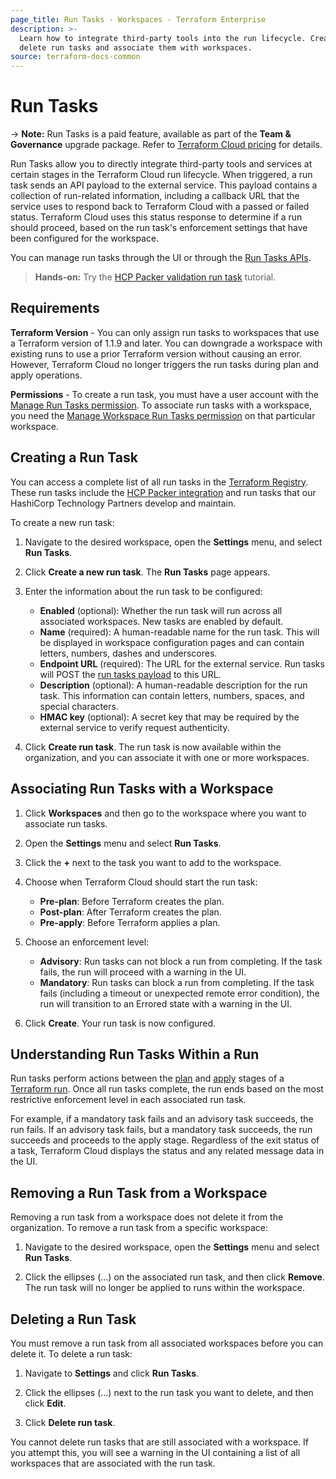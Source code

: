 ```yaml
---
page_title: Run Tasks - Workspaces - Terraform Enterprise
description: >-
  Learn how to integrate third-party tools into the run lifecycle. Create and
  delete run tasks and associate them with workspaces.
source: terraform-docs-common
---
```


# Run Tasks

-> **Note:** Run Tasks is a paid feature, available as part of the **Team & Governance** upgrade package. Refer to [Terraform Cloud pricing](https://www.hashicorp.com/products/terraform/pricing) for details.

Run Tasks allow you to directly integrate third-party tools and services at certain stages in the Terraform Cloud run lifecycle. When triggered, a run task sends an API payload to the external service. This payload contains a collection of run-related information, including a callback URL that the service uses to respond back to Terraform Cloud with a passed or failed status. Terraform Cloud uses this status response to determine if a run should proceed, based on the run task's enforcement settings that have been configured for the workspace.

You can manage run tasks through the UI or through the [Run Tasks APIs](/terraform/enterprise/api-docs/run-tasks/run-tasks).

> **Hands-on:** Try the [HCP Packer validation run task](/packer/tutorials/hcp/setup-tfc-run-task) tutorial.

## Requirements

**Terraform Version** - You can only assign run tasks to workspaces that use a Terraform version of 1.1.9 and later. You can downgrade a workspace with existing runs to use a prior Terraform version without causing an error. However, Terraform Cloud no longer triggers the run tasks during plan and apply operations.

**Permissions** - To create a run task, you must have a user account with the [Manage Run Tasks permission](/terraform/enterprise/users-teams-organizations/permissions#manage-run-tasks). To associate run tasks with a workspace, you need the [Manage Workspace Run Tasks permission](/terraform/enterprise/users-teams-organizations/permissions#general-workspace-permissions) on that particular workspace.

## Creating a Run Task

You can access a complete list of all run tasks in the [Terraform Registry](https://registry.terraform.io/browse/run-tasks). These run tasks include the [HCP Packer integration](/terraform/enterprise/integrations/run-tasks#hcp-packer-run-task) and run tasks that our HashiCorp Technology Partners develop and maintain.

To create a new run task:

1.  Navigate to the desired workspace, open the **Settings** menu, and select **Run Tasks**.

2.  Click **Create a new run task**. The **Run Tasks** page appears.

3.  Enter the information about the run task to be configured:

    -   **Enabled** (optional): Whether the run task will run across all associated workspaces. New tasks are enabled by default.
    -   **Name** (required): A human-readable name for the run task. This will be displayed in workspace configuration pages and can contain letters, numbers, dashes and underscores.
    -   **Endpoint URL** (required): The URL for the external service. Run tasks will POST the [run tasks payload](/terraform/enterprise/integrations/run-tasks#integration-details) to this URL.
    -   **Description** (optional): A human-readable description for the run task. This information can contain letters, numbers, spaces, and special characters.
    -   **HMAC key** (optional): A secret key that may be required by the external service to verify request authenticity.

4.  Click **Create run task**. The run task is now available within the organization, and you can associate it with one or more workspaces.

## Associating Run Tasks with a Workspace

1.  Click **Workspaces** and then go to the workspace where you want to associate run tasks.

2.  Open the **Settings** menu and select **Run Tasks**.

3.  Click the **+** next to the task you want to add to the workspace.

4.  Choose when Terraform Cloud should start the run task:

    -   **Pre-plan**: Before Terraform creates the plan.
    -   **Post-plan**: After Terraform creates the plan.
    -   **Pre-apply**: Before Terraform applies a plan.

5.  Choose an enforcement level:

    -   **Advisory**: Run tasks can not block a run from completing. If the task fails, the run will proceed with a warning in the UI.
    -   **Mandatory**: Run tasks can block a run from completing. If the task fails (including a timeout or unexpected remote error condition), the run will transition to an Errored state with a warning in the UI.

6.  Click **Create**. Your run task is now configured.

## Understanding Run Tasks Within a Run

Run tasks perform actions between the [plan](/terraform/enterprise/run/states#the-plan-stage) and [apply](/terraform/enterprise/run/states#the-apply-stage) stages of a [Terraform run](/terraform/enterprise/run/remote-operations). Once all run tasks complete, the run ends based on the most restrictive enforcement level in each associated run task.

For example, if a mandatory task fails and an advisory task succeeds, the run fails. If an advisory task fails, but a mandatory task succeeds, the run succeeds and proceeds to the apply stage. Regardless of the exit status of a task, Terraform Cloud displays the status and any related message data in the UI.

## Removing a Run Task from a Workspace

Removing a run task from a workspace does not delete it from the organization. To remove a run task from a specific workspace:

1.  Navigate to the desired workspace, open the **Settings** menu and select **Run Tasks**.

2.  Click the ellipses (...) on the associated run task, and then click **Remove**. The run task will no longer be applied to runs within the workspace.

## Deleting a Run Task

You must remove a run task from all associated workspaces before you can delete it. To delete a run task:

1.  Navigate to **Settings** and click **Run Tasks**.

2.  Click the ellipses (...) next to the run task you want to delete, and then click **Edit**.

3.  Click **Delete run task**.

You cannot delete run tasks that are still associated with a workspace. If you attempt this, you will see a warning in the UI containing a list of all workspaces that are associated with the run task.
